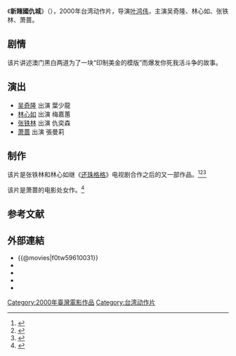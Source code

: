 {{电影信息框
| 片名     = 新賭國仇城
| 电影原名 = ''{{lang|en|A Matter of Time}}''
| 图像     = 
| 图像说明 = 
| 导演     = [[葉鴻偉|葉鴻偉]]
| 监制     = 羅條慧
| 制片     = 鄒積鈞
| 编剧     = 葉鴻偉
| 原著     = 
| 主演     = [[吴奇隆|吴奇隆]]<br>[[林心如|林心如]]<br>[[张铁林|张铁林]]<br>[[萧蔷|萧蔷]]
| 配乐     = 
| 摄影     = 陳榮樹
| 剪辑     = 陳博文
| 制片商   = 延平影業有限公司
| 发行商   = 延平影業有限公司
| 上映日期 = {{Film date|2000|10|11|香港|2000|11|3|台湾}}
| 片长     = 100分钟
| 产地     = {{TWN}}
| 语言     = 華語
| 预算     = 
| 票房     = 
}}
《'''新賭國仇城'''》（{{lang-en|''A Matter of Time''}}），2000年台湾动作片，导演[[叶鸿伟|叶鸿伟]]，主演吴奇隆、林心如、张铁林、萧蔷。

==剧情==
该片讲述澳门黑白两道为了一块“印制美金的模版”而爆发你死我活斗争的故事。

== 演出 ==
*[[吴奇隆|吴奇隆]] 出演 葉少龍
*[[林心如|林心如]] 出演 梅嘉蕙
*[[张铁林|张铁林]] 出演 仇奕森
*[[萧蔷|萧蔷]] 出演 張曼莉

==制作==
该片是张铁林和林心如继《[[還珠格格|还珠格格]]》电视剧合作之后的又一部作品。<ref>{{cite web |url=http://ent.sina.com.cn/c_star/2000-01-03/277.html |title=林心如“暗恋”张铁林 真耶假耶？ |date=2000-01-03|accessdate=2014-03-21 |work=新浪 |archive-date=2014-03-21 |archive-url=https://web.archive.org/web/20140321132711/http://ent.sina.com.cn/c_star/2000-01-03/277.html |dead-url=no}}</ref><ref>{{cite web |url=http://ent.sina.com.cn/tv/tv/2000-10-08/18396.html |title=演罢父女演情侣 张铁林林心如演出亲热戏 |date=2000-10-08|accessdate=2014-03-21|work=新浪|archive-date=2014-03-21 |archive-url=https://web.archive.org/web/20140321132601/http://ent.sina.com.cn/tv/tv/2000-10-08/18396.html |dead-url=no}}</ref><ref>{{cite web |url=http://www.people.com.cn/GB/channel6/33/20001011/267071.html |title=张铁林和林心如演完父女演情侣 |date=2000-10-11 |accessdate=2014-03-21|work=人民网 |archive-date=2007-10-07 |archive-url=https://web.archive.org/web/20071007171446/http://www.people.com.cn/GB/channel6/33/20001011/267071.html |dead-url=no}}</ref>

该片是萧蔷的电影处女作。<ref>{{cite web |url=http://ent.163.com/edit/001120/001120_65692.html |title=萧蔷大小通吃 |date=2000-11-20 |accessdate=2014-03-21|work=网易 |archive-date=2005-08-30 |archive-url=https://web.archive.org/web/20050830054924/http://ent.163.com/edit/001120/001120_65692.html |dead-url=no }}</ref>

==参考文献==
{{reflist}}

==外部連結==
*{{@movies|f0tw59610031}}
*{{hkmdb title|13352}}
*{{Mtime|45986}}
*{{douban}}
*{{imdb title|0286812}}
{{吳奇隆}}
{{DEFAULTSORT:Xin新}}
[[Category:2000年臺灣電影作品|Category:2000年臺灣電影作品]]
[[Category:台湾动作片|Category:台湾动作片]]